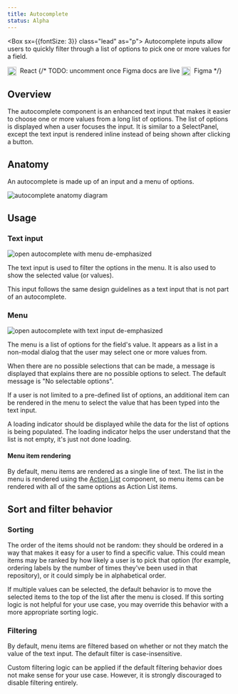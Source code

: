 ```yaml
---
title: Autocomplete
status: Alpha
---
```



<Box sx={{fontSize: 3}} class="lead" as="p">
    Autocomplete inputs allow users to quickly filter through a list of options to pick one or more values for a field.
</Box>

<LabelGroup display="block" mb={4}>
    <Label as="a" href="https://primer.style/components/Autocomplete" variant="xl" color="text.success" outline style="text-decoration: none; line-height: 20px;">
        <img width="20" height="20" alt=" " src="https://user-images.githubusercontent.com/293280/123878374-ce9d4d00-d8f3-11eb-8adf-1a160292ff53.png" style="vertical-align: middle; margin-right: 4px;" />
        React
    </Label>
    {/* TODO: uncomment once Figma docs are live
    <Label as="a" href="https://www.figma.com/file/GCvY3Qv8czRgZgvl1dG6lp/Primer-Web?node-id=1927%3A0" variant="xl" outline style="text-decoration: none; line-height: 20px;">
        <img width="20" height="20" alt=" " src="https://user-images.githubusercontent.com/293280/123878720-80d51480-d8f4-11eb-9b10-d02a1cb606f8.png" style="vertical-align: middle; margin-right: 4px;" />
        Figma
    </Label> */}
</LabelGroup>

## Overview

The autocomplete component is an enhanced text input that makes it easier to choose one or more values from a long list of options. The list of options is displayed when a user focuses the input. It is similar to a SelectPanel, except the text input is rendered inline instead of being shown after clicking a button.

## Anatomy
An autocomplete is made up of an input and a menu of options.

![autocomplete anatomy diagram](https://user-images.githubusercontent.com/2313998/137769316-20c07a68-0d7e-46cc-940e-7aec5a2e0ad8.png)


## Usage
### Text input

![open autocomplete with menu de-emphasized](https://user-images.githubusercontent.com/2313998/137768284-0f267d5e-c299-4ab5-91d9-cd9ed0735edc.png)

The text input is used to filter the options in the menu. It is also used to show the selected value (or values).

This input follows the same design guidelines as a text input that is not part of an autocomplete.

### Menu

![open autocomplete with text input de-emphasized](https://user-images.githubusercontent.com/2313998/137768286-004814a5-5c07-425a-81d8-1f763db4f6cc.png)

The menu is a list of options for the field's value. It appears as a list in a non-modal dialog that the user may select one or more values from.

When there are no possible selections that can be made, a message is displayed that explains there are no possible options to select. The default message is "No selectable options".

If a user is not limited to a pre-defined list of options, an additional item can be rendered in the menu to select the value that has been typed into the text input.

A loading indicator should be displayed while the data for the list of options is being populated. The loading indicator helps the user understand that the list is not empty, it's just not done loading.

#### Menu item rendering

By default, menu items are rendered as a single line of text. The list in the menu is rendered using the [Action List](/action-list) component, so menu items can be rendered with all of the same options as Action List items.

## Sort and filter behavior

### Sorting

The order of the items should not be random: they should be ordered in a way that makes it easy for a user to find a specific value. This could mean items may be ranked by how likely a user is to pick that option (for example, ordering labels by the number of times they've been used in that repository), or it could simply be in alphabetical order.

If multiple values can be selected, the default behavior is to move the selected items to the top of the list after the menu is closed. If this sorting logic is not helpful for your use case, you may override this behavior with a more appropriate sorting logic.

### Filtering

By default, menu items are filtered based on whether or not they match the value of the text input. The default filter is case-insensitive.

Custom filtering logic can be applied if the default filtering behavior does not make sense for your use case. However, it is strongly discouraged to disable filtering entirely.
